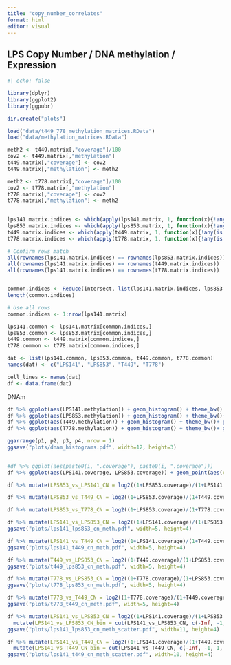 ```yaml
---
title: "copy_number_correlates"
format: html
editor: visual
---
```


## LPS Copy Number / DNA methylation / Expression

```r
#| echo: false

library(dplyr)
library(ggplot2)
library(ggpubr)

dir.create("plots")
```

```r
load("data/t449_778_methylation_matrices.RData")
load("data/methylation_matrices.RData")

meth2 <- t449.matrix[,"coverage"]/100
cov2 <- t449.matrix[,"methylation"]
t449.matrix[,"coverage"] <- cov2
t449.matrix[,"methylation"] <- meth2

meth2 <- t778.matrix[,"coverage"]/100
cov2 <- t778.matrix[,"methylation"]
t778.matrix[,"coverage"] <- cov2
t778.matrix[,"methylation"] <- meth2

  
lps141.matrix.indices <- which(apply(lps141.matrix, 1, function(x){!any(is.na(x))}))
lps853.matrix.indices <- which(apply(lps853.matrix, 1, function(x){!any(is.na(x))}))
t449.matrix.indices <- which(apply(t449.matrix, 1, function(x){!any(is.na(x))}))
t778.matrix.indices <- which(apply(t778.matrix, 1, function(x){!any(is.na(x))}))

# Confirm rows match
all(rownames(lps141.matrix.indices) == rownames(lps853.matrix.indices))
all(rownames(lps141.matrix.indices) == rownames(t449.matrix.indices))
all(rownames(lps141.matrix.indices) == rownames(t778.matrix.indices))


common.indices <- Reduce(intersect, list(lps141.matrix.indices, lps853.matrix.indices, t449.matrix.indices, t778.matrix.indices))
length(common.indices)

# Use all rows
common.indices <- 1:nrow(lps141.matrix)

lps141.common <- lps141.matrix[common.indices,]
lps853.common <- lps853.matrix[common.indices,]
t449.common <- t449.matrix[common.indices,]
t778.common <- t778.matrix[common.indices,]


```

```r
dat <- list(lps141.common, lps853.common, t449.common, t778.common)
names(dat) <- c("LPS141", "LPS853", "T449", "T778")

cell_lines <- names(dat)
df <- data.frame(dat)

```

DNAm

```r
df %>% ggplot(aes(LPS141.methylation)) + geom_histogram() + theme_bw() + ggtitle("LPS141 DNAm") -> p1
df %>% ggplot(aes(LPS853.methylation)) + geom_histogram() + theme_bw()+ ggtitle("LPS853 DNAm") -> p2
df %>% ggplot(aes(T449.methylation)) + geom_histogram() + theme_bw()+ ggtitle("T449 DNAm") -> p3
df %>% ggplot(aes(T778.methylation)) + geom_histogram() + theme_bw()+ ggtitle("T778 DNAm") ->p4

ggarrange(p1, p2, p3, p4, nrow = 1)
ggsave("plots/dnam_histograms.pdf", width=12, height=3)
              
```

```r


#df %>% ggplot(aes(paste0(i, ".coverage"), paste0(i, ".coverage")))
df %>% ggplot(aes(LPS141.coverage, LPS853.coverage)) + geom_point(aes(color=LPS853.methylation-LPS141.methylation), size=3) + scale_color_gradient2(mid = "grey99") + theme_bw() + xlim(0, 50) + ylim(0,50)

```

```r
df %>% mutate(LPS853_vs_LPS141_CN = log2((1+LPS853.coverage)/(1+LPS141.coverage))) %>% mutate(LPS853_vs_LPS141_CN_clipped = pmin(pmax(LPS853_vs_LPS141_CN, -2), 2)) %>% ggplot(aes(LPS141.methylation, LPS853.methylation)) + geom_point(aes(color=LPS853_vs_LPS141_CN_clipped)) + scale_color_gradient2() + theme_bw() 
```

```r
df %>% mutate(LPS853_vs_T449_CN = log2((1+LPS853.coverage)/(1+T449.coverage))) %>% mutate(LPS853_vs_T449_CN_clipped = pmin(pmax(LPS853_vs_T449_CN, -2), 2)) %>% ggplot(aes(T449.methylation, LPS853.methylation)) + geom_point(aes(color=LPS853_vs_T449_CN_clipped)) + scale_color_gradient2() + theme_bw() 
```

```r
df %>% mutate(LPS853_vs_T778_CN = log2((1+LPS853.coverage)/(1+T778.coverage))) %>% mutate(LPS853_vs_T778_CN_clipped = pmin(pmax(LPS853_vs_T778_CN, -2), 2)) %>% ggplot(aes(T778.methylation, LPS853.methylation)) + geom_point(aes(color=LPS853_vs_T778_CN_clipped)) + scale_color_gradient2() + theme_bw() 
```

```r

df %>% mutate(LPS141_vs_LPS853_CN = log2((1+LPS141.coverage)/(1+LPS853.coverage))) %>% mutate(LPS141_vs_LPS853_CN_bin = cut(LPS141_vs_LPS853_CN, c(-Inf, -1, 1, Inf), labels=c("LPS853\nCN Amplification", "LPS141 CN = LPS853 CN", "LPS141\nCN Amplification")))  %>% filter(!is.na(LPS141_vs_LPS853_CN_bin)) %>% ggplot(aes(LPS141_vs_LPS853_CN_bin, LPS141.methylation - LPS853.methylation)) + geom_jitter(alpha=0.3) +   geom_hline(yintercept = 0) + theme_bw() + xlab("") + annotate("label", x=3.3, y=-0.85, label="Lower DNAm\nin LPS141", size=2, col="blue") + annotate("label", x=3.3, y=0.85, label="Lower DNAm\nin LPS853", size=2, col="blue")
ggsave("plots/lps141_lps853_cn_meth.pdf", width=5, height=4)


```

```r

df %>% mutate(LPS141_vs_T449_CN = log2((1+LPS141.coverage)/(1+T449.coverage))) %>% mutate(LPS141_vs_T449_CN_bin = cut(LPS141_vs_T449_CN, c(-Inf, -1, 1, Inf), labels=c("T449\nCN Amplification", "LPS141 CN = T449 CN", "LPS141\nCN Amplification")))  %>% filter(!is.na(LPS141_vs_T449_CN_bin)) %>% ggplot(aes(LPS141_vs_T449_CN_bin, LPS141.methylation - T449.methylation)) + geom_jitter(alpha=0.3) +   geom_hline(yintercept = 0) + theme_bw() + xlab("") + annotate("label", x=0.7, y=-0.85, label="Lower DNAm\nin LPS141", size=2, col="blue") + annotate("label", x=0.7, y=0.85, label="Lower DNAm\nin T449", size=2, col="blue")
ggsave("plots/lps141_t449_cn_meth.pdf", width=5, height=4)

```

```r
df %>% mutate(T449_vs_LPS853_CN = log2((1+T449.coverage)/(1+LPS853.coverage))) %>% mutate(T449_vs_LPS853_CN_bin = cut(T449_vs_LPS853_CN, c(-Inf, -1, 1, Inf), labels=c("LPS853\nCN Amplification", "T449 CN = LPS853 CN", "T449\nCN Amplification")))  %>% filter(!is.na(T449_vs_LPS853_CN_bin)) %>% ggplot(aes(T449_vs_LPS853_CN_bin, T449.methylation - LPS853.methylation)) + geom_jitter(alpha=0.3) +   geom_hline(yintercept = 0) + theme_bw() + xlab("") + annotate("label", x=3.3, y=-0.85, label="Lower DNAm\nin T449", size=2, col="blue") + annotate("label", x=3.3, y=0.85, label="Lower DNAm\nin LPS853", size=2, col="blue")
ggsave("plots/t449_lps853_cn_meth.pdf", width=5, height=4)

```

```r
df %>% mutate(T778_vs_LPS853_CN = log2((1+T778.coverage)/(1+LPS853.coverage))) %>% mutate(T778_vs_LPS853_CN_bin = cut(T778_vs_LPS853_CN, c(-Inf, -1, 1, Inf), labels=c("LPS853\nCN Amplification", "T778 CN = LPS853 CN", "T778\nCN Amplification")))  %>% filter(!is.na(T778_vs_LPS853_CN_bin)) %>% ggplot(aes(T778_vs_LPS853_CN_bin, T778.methylation - LPS853.methylation)) + geom_jitter(alpha=0.3) +   geom_hline(yintercept = 0) + theme_bw() + xlab("") + annotate("label", x=3.3, y=-0.85, label="Lower DNAm\nin T778", size=2, col="blue") + annotate("label", x=3.3, y=0.85, label="Lower DNAm\nin LPS853", size=2, col="blue")
ggsave("plots/t778_lps853_cn_meth.pdf", width=5, height=4)

```

```r
df %>% mutate(T778_vs_T449_CN = log2((1+T778.coverage)/(1+T449.coverage))) %>% mutate(T778_vs_T449_CN_bin = cut(T778_vs_T449_CN, c(-Inf, -1, 1, Inf), labels=c("T449\nCN Amplification", "T778 CN = T449 CN", "T778\nCN Amplification")))  %>% filter(!is.na(T778_vs_T449_CN_bin)) %>% ggplot(aes(T778_vs_T449_CN_bin, T778.methylation - T449.methylation)) + geom_jitter(alpha=0.3) +   geom_hline(yintercept = 0) + theme_bw() + xlab("") + annotate("label", x=3.3, y=-0.85, label="Lower DNAm\nin T778", size=2, col="blue") + annotate("label", x=3.3, y=0.85, label="Lower DNAm\nin T449", size=2, col="blue")
ggsave("plots/t778_t449_cn_meth.pdf", width=5, height=4)
```

```r
df %>% mutate(LPS141_vs_LPS853_CN = log2((1+LPS141.coverage)/(1+LPS853.coverage))) %>% 
  mutate(LPS141_vs_LPS853_CN_bin = cut(LPS141_vs_LPS853_CN, c(-Inf, -1, 1, Inf), labels=c("LPS853 CN Amplification", "LPS141 CN = LPS853 CN", "LPS141 CN Amplification"))) %>% filter(!is.na(LPS141_vs_LPS853_CN_bin)) %>% ggplot(aes(LPS853.methylation, LPS141.methylation)) + geom_point(alpha=0.2) + geom_hline(yintercept = 0) + facet_wrap(~LPS141_vs_LPS853_CN_bin) + theme_bw() + annotate("label", x=0.8, y=0.2, label="Lower DNAm\nin LPS141", size=3, col="blue") + annotate("label", x=0.2, y=0.8, label="Lower DNAm\nin LPS853", size=3, col="blue") + geom_abline(intercept = 0, slope=1, col="blue", linetype=2)
ggsave("plots/lps141_lps853_cn_meth_scatter.pdf", width=11, height=4)


```

```r
df %>% mutate(LPS141_vs_T449_CN = log2((1+LPS141.coverage)/(1+T449.coverage))) %>% 
  mutate(LPS141_vs_T449_CN_bin = cut(LPS141_vs_T449_CN, c(-Inf, -1, 1, Inf), labels=c("T449 CN Amplification", "LPS141 CN = T449 CN", "LPS141 CN Amplification"))) %>% filter(!is.na(LPS141_vs_T449_CN_bin)) %>% ggplot(aes(T449.methylation, LPS141.methylation)) + geom_point(alpha=0.2) + geom_hline(yintercept = 0) + facet_wrap(~LPS141_vs_T449_CN_bin) + theme_bw() + annotate("label", x=0.75, y=0.25, label="Lower DNAm\nin LPS141", size=2, col="blue") + annotate("label", x=0.25, y=0.75, label="Lower DNAm\nin T449", size=2, col="blue") + geom_abline(intercept = 0, slope=1)
ggsave("plots/lps141_t449_cn_meth_scatter.pdf", width=10, height=4)

```
